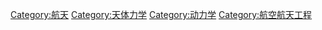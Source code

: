{{catmore}}

[[Category:航天|Category:航天]]
[[Category:天体力学|Category:天体力学]]
[[Category:动力学|Category:动力学]]
[[Category:航空航天工程|Category:航空航天工程]]